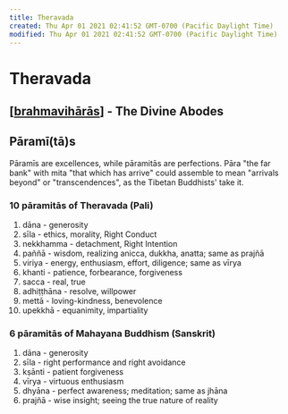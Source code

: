 ```yaml
---
title: Theravada
created: Thu Apr 01 2021 02:41:52 GMT-0700 (Pacific Daylight Time)
modified: Thu Apr 01 2021 02:41:52 GMT-0700 (Pacific Daylight Time)
---
```


# Theravada

## [[brahmavihārās]] - The Divine Abodes

## Pāramī(tā)s

Pāramīs are excellences, while pāramitās are perfections. Pāra "the far bank" with mita "that which has arrive" could assemble to mean "arrivals beyond" or "transcendences", as the Tibetan Buddhists' take it.

### 10 pāramitās of Theravada (Pali)

1. dāna - generosity
2. sīla - ethics, morality, Right Conduct
3. nekkhamma - detachment, Right Intention
4. paññā - wisdom, realizing anicca, dukkha, anatta; same as prajñā
5. viriya - energy, enthusiasm, effort, diligence; same as vīrya
6. khanti - patience, forbearance, forgiveness
7. sacca - real, true
8. adhiṭṭhāna - resolve, willpower
9. mettā - loving-kindness, benevolence
10. upekkhā - equanimity, impartiality

### 6 pāramitās of Mahayana Buddhism (Sanskrit)

1. dāna - generosity
2. sīla - right performance and right avoidance
3. kṣānti - patient forgiveness
4. vīrya - virtuous enthusiasm
5. dhyāna - perfect awareness; meditation; same as jhāna
6. prajñā - wise insight; seeing the true nature of reality

[//begin]: # "Autogenerated link references for markdown compatibility"
[brahmavihārās]: ../forget/brahmavihārās "Brahmavihārās"
[//end]: # "Autogenerated link references"